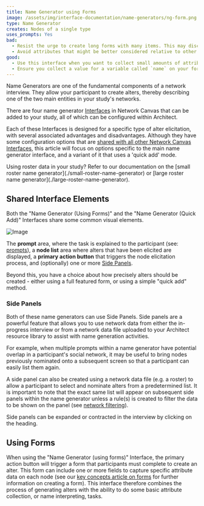 ```yaml
---
title: Name Generator using Forms
image: /assets/img/interface-documentation/name-generators/ng-form.png
type: Name Generator
creates: Nodes of a single type
uses_prompts: Yes
bad:
  - Resist the urge to create long forms with many items. This may discourage participants from naming additional alters, as it will make the task of nominating an alter more burdensome.
  - Avoid attributes that might be better considered relative to other nodes in the network. For example, perceptual scales may benefit from using the [Ordinal Bin](/en/desktop/interface-documentation/ordinal-bin) Interface.
good:
  - Use this interface when you want to collect small amounts of attribute data at the same time as a node is elicited. This can be more efficient than adding additional [Per Alter Form](/en/desktop/interface-documentation/per-alter-form) Interfaces, or dedicated name interpreter Interfaces later.
  - Ensure you collect a value for a variable called `name` on your form, so that [node labelling](/en/desktop/reference/node-labelling) works correctly.
---
```


Name Generators are one of the fundamental components of a network interview. They allow your participant to create alters, thereby describing one of the two main entities in your study's networks.

There are four name generator [Interfaces](/en/desktop/key-concepts/interfaces) in Network Canvas that can be added to your study, all of which can be configured within Architect.

<StandAloneImage
  src="/assets/img/interface-documentation/name-generators/add-screen.png"
  content="Available Name Generator interfaces in Architect"
/>

Each of these Interfaces is designed for a specific type of alter elicitation, with several associated advantages and disadvantages. Although they have some configuration options that are [shared with all other Network Canvas Interfaces](./shared), this article will focus on options specific to the main name generator interface, and a variant of it that uses a 'quick add' mode.

<TipBox>
  Using roster data in your study? Refer to our documentation on the [small
  roster name generator](./small-roster-name-generator) or [large roster name
  generator](./large-roster-name-generator).
</TipBox>

## Shared Interface Elements

Both the "Name Generator (Using Forms)" and the "Name Generator (Quick Add)" Interfaces share some common visual elements.

![Image](/assets/img/interface-documentation/name-generators/preview.png)

The **prompt** area, where the task is explained to the participant (see: [prompts](/en/desktop/key-concepts/prompts)), a **node list** area where alters that have been elicited are displayed, a **primary action button** that triggers the node elicitation process, and (optionally) one or more [Side Panels](#side-panels).

Beyond this, you have a choice about how precisely alters should be created - either using a full featured form, or using a simple "quick add" method.

### Side Panels

Both of these name generators can use Side Panels. Side panels are a powerful feature that allows you to use network data from either the in-progress interview or from a network data file uploaded to your Architect resource library to assist with name generation activities.

For example, when multiple prompts within a name generator have potential overlap in a participant's social network, it may be useful to bring nodes previously nominated onto a subsequent screen so that a participant can easily list them again.

<StandAloneImage
  src="/assets/img/interface-documentation/name-generators/side-panel.png"
  content="Configuring a side panel"
/>

A side panel can also be created using a network data file (e.g. a roster) to allow a participant to select and nominate alters from a predetermined list. It is important to note that the exact same list will appear on subsequent side panels within the name generator unless a rule(s) is created to filter the data to be shown on the panel (see [network filtering](/en/desktop/key-concepts/network-filtering)).

Side panels can be expanded or contracted in the interview by clicking on the heading.

## Using Forms

When using the "Name Generator (using forms)" Interface, the primary action button will trigger a form that participants must complete to create an alter. This form can include one or more fields to capture specific attribute data on each node (see our [key concepts article on forms](/en/desktop/key-concepts/forms) for further information on creating a form). This interface therefore combines the process of generating alters with the ability to do some basic attribute collection, or name interpreting, tasks.

<StandAloneImage
  src="/assets/img/interface-documentation/name-generators/ng-form.png"
  content="An example form"
/>
